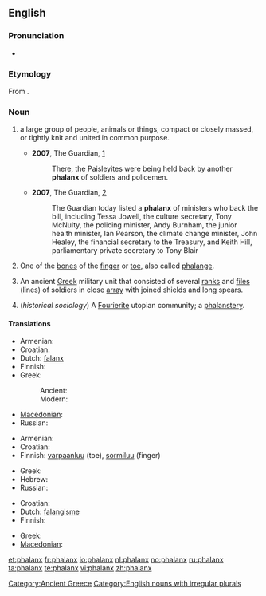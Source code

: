 {{wikipedia|dab=Phalanx}}
{{also|Phalanx}}
==English==

===Pronunciation===
* {{audio|en-us-phalanx.ogg|Audio (US)}}

===Etymology===
From {{etyl|grc|en}} {{term|φάλαγξ|tr=phalanks||battle order, array|lang=grc|sc=polytonic}}.

===Noun===
{{en-noun|es|pl2=phalanges}}

# {{context|plural '''phalanxes'''}} a large group of people, animals or things, compact or closely massed, or tightly knit and united in common purpose.
#* '''2007''', The Guardian, [http://www.guardian.co.uk/commentisfree/story/0,,2073710,00.html]
#*: There, the Paisleyites were being held back by another '''phalanx''' of soldiers and policemen.
#* '''2007''', The Guardian, [http://www.guardian.co.uk/freedom/Story/0,,2065311,00.html]
#*: The Guardian today listed a '''phalanx''' of ministers who back the bill, including Tessa Jowell, the culture secretary, Tony McNulty, the policing minister, Andy Burnham, the junior health minister, Ian Pearson, the climate change minister, John Healey, the financial secretary to the Treasury, and Keith Hill, parliamentary private secretary to Tony Blair
# {{skeleton|plural '''phalanges'''}} One of the [[bone]]s of the [[finger]] or [[toe]], also called [[phalange]].
# {{historical|plural '''phalanxes'''}} An ancient [[Greek]] military unit that consisted of several [[rank]]s and [[file]]s (lines) of soldiers in close [[array]] with joined shields and long spears.
# (''historical sociology'') A [[Fourierite]] utopian community; a [[phalanstery]].

====Translations====
{{trans-top|ancient Greek military unit}}
* Armenian: {{t-|hy|փաղանգ|tr=p'aġang|sc=Armn|xs=Armenian}}
* Croatian: {{t|hr|falanga|f|alt=fàlānga}}
* Dutch: [[falanx]]
* Finnish: {{t+|fi|falangi}}
* Greek:
*: Ancient: {{tø|grc|φάλαγξ|f|sc=polytonic|xs=Ancient Greek}}
*: Modern: {{t+|el|φάλαγγα|f|sc=Grek}}
{{trans-mid}}
* [[Macedonian]]: {{t|mk|фаланга|f|tr=falánga|sc=Cyrl|xs=Macedonian}}
* Russian: {{t|ru|фаланга|f|tr=falánga|sc=Cyrl}}
{{trans-bottom}}

{{trans-top|finger or toe bone}}
* Armenian: {{t|hy|մատնահատված|tr=matnahatvaç|sc=Armn|xs=Armenian}}
* Croatian: {{t|hr|falanga|f|alt=fàlānga}}
* Finnish: [[varpaanluu]] (toe), [[sormiluu]] (finger)
{{trans-mid}}
* Greek: {{t+|el|φάλαγγα|f|sc=Grek}}
* Hebrew: {{t+|he|גליל|m|alt=גָּלִיל|tr=galíl}}
* Russian: {{t|ru|фаланга|f|tr=falánga|sc=Cyrl}}
{{trans-bottom}}

{{trans-top|large group of people}}
* Croatian: {{t|hr|falanga|f|alt=fàlānga}}
* Dutch: [[falangisme]]
* Finnish: {{t+|fi|falangi}}
{{trans-mid}}
* Greek: {{t+|el|φάλαγγα|f|sc=Grek}}
* [[Macedonian]]: {{t|mk|фаланга|f|tr=falánga|sc=Cyrl|xs=Macedonian}}
{{trans-bottom}}

[[Category:Ancient Greece]]
[[Category:English nouns with irregular plurals]]

[[et:phalanx]]
[[fr:phalanx]]
[[io:phalanx]]
[[nl:phalanx]]
[[no:phalanx]]
[[ru:phalanx]]
[[ta:phalanx]]
[[te:phalanx]]
[[vi:phalanx]]
[[zh:phalanx]]